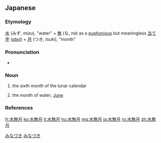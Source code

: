 ==Japanese==
{{ja-kanjitab|み|な|つき|k3=づき|yomi=k}}

===Etymology===
[[水]] (みず, ''mizu''), "water" + [[無]] (な, ''na'') as a [[euphonious]] but meaningless [[当て字]] (''[[ateji]]'') + [[月]] (つき, ''tsuki''), "month"

===Pronunciation===
* {{ja-pron|みなづき|y=k|acc=2|acc_ref=NHK}}

===Noun===
{{ja-noun|みなづき}}

[[Category:Japanese nouns|みなづき]] <!--overriding-->

# {{lb|ja|archaic|sort=みなづき}} the sixth month of the lunar calendar
# {{lb|ja|poetic|sort=みなづき}} the month of water; [[June]]

===References===
<references/>

[[Category:ja:Traditional months|みなづき]]

[[fr:水無月]]
[[ko:水無月]]
[[it:水無月]]
[[hu:水無月]]
[[mg:水無月]]
[[ja:水無月]]
[[ro:水無月]]
[[zh:水無月]]